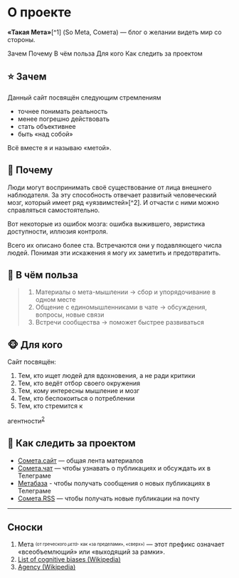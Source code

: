 
<SEO
  title="О проекте"
/>

# О проекте

**«Такая Мета»**[^1] (So Meta, Сомета) — блог о желании видеть мир со стороны.

<TableOfContents>
  <TOCItem href="#-зачем">Зачем</TOCItem>
  <TOCItem href="#🧠-почему">Почему</TOCItem>
  <TOCItem href="#-в-чём-польза">В чём польза</TOCItem>
  <TOCItem href="#-для-кого">Для кого</TOCItem>
  <TOCItem href="#-как-следить-за-проектом">Как следить за проектом</TOCItem>
</TableOfContents>

## ⭐️ Зачем

Данный сайт посвящён следующим стремлениям

- точнее понимать реальность
- менее погрешно действовать
- стать объективнее
- быть «над собой»

Всё вместе я и называю «метой».

## 🧠 Почему

Люди могут воспринимать своё существование от лица внешнего наблюдателя. За эту способность отвечает развитый человеческий мозг, который имеет ряд «уязвимстей»[^2]. И отчасти с ними можно справляться самостоятельно.

Вот некоторые из ошибок мозга: ошибка выжившего, эвристика доступности, иллюзия контроля.

Всего их описано более ста. Встречаются они у подавляющего числа людей. Понимая эти искажения я могу их заметить и предотвратить.

## 🍏 В чём польза

> 1. Материалы о мета-мышлении → сбор и упорядочивание в одном месте
> 4. Общение с единомышленниками в чате → обсуждения, вопросы, новые связи
> 3. Встречи сообщества → поможет быстрее развиваться

## 🐵 Для кого

Сайт посвящён:

1. Тем, кто ищет людей для вдохновения, а не ради критики
2. Тем, кто ведёт отбор своего окружения
3. Тем, кому интересны мышление и мозг
4. Тем, кто беспокоиться о потреблении
5. Тем, кто стремится к 
  <Tooltip  title="Агентность — способность человека к самостоятельному действию и к осознанному выбору" position="top" delay={333} theme="light">
    <span style={{textDecoration: "underline dashed"}}>агентности</span><sup><a href="#fn-3">2</a></sup>
  </Tooltip>

## 🔭 Как следить за проектом

- [Сомета.сайт](https://someta.site) — общая лента материалов
- [Сомета.чат](https://t.me/sometach) — чтобы узнавать о публикациях и обсуждать их в Телеграме
- [Метабаза](https://t.me/metabaza) - чтобы получать сообщения о новых публикациях в Телеграме 
- [Сомета.RSS](https://someta.site/rss.xml) — чтобы получать новые публикации на почту

---

<CommentsBlock 
  pathName = '/about'
  postId = 'about'
  postTitle = 'about'
/>

## Сноски

1. <a name="fn-1"></a> Мета <sup><sub>(от греческого <i>μετά-</i> как «за пределами», «сверх»)</sub></sup> — этот префикс означает «всеобъемлющий» или «выходящий за рамки».
2. <a name="fn-2"></a> <a href="https://www.wikiwand.com/en/List_of_cognitive_biases">List of cognitive biases  (Wikipedia)</a>
3. <a name="fn-3"></a> <a href="https://www.wikiwand.com/en/Agency_(sociology)">Agency (Wikipedia)</a>